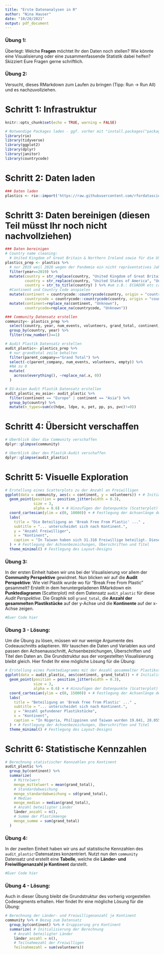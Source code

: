 ```yaml
---
title: "Erste Datenanalysen in R"
author: "Nina Hauser"
date: "10/20/2021"
output: pdf_document
---
```


### Übung 1: 
Überlegt: Welche **Fragen** möchtet Ihr den Daten noch stellen? Wie könnte eine Visualisierung oder eine zusammenfassende Statistik dabei helfen? Skizziert Eure Fragen gerne schriftlich.

### Übung 2:
Versucht, dieses RMarkdown zum Laufen zu bringen (Tipp: Run -> Run All) und es nachzuvollziehen.

# Schritt 1: Infrastruktur
```r
knitr::opts_chunk$set(echo = TRUE, warning = FALSE)

# Notwendige Packages laden - ggf. vorher mit "install.packages("package") installieren
library(rio)
library(tidyverse)
library(ggplot2)
library(dplyr)
library(janitor)
library(countrycode)
```

# Schritt 2: Daten laden
```r
### Daten laden
plastics <- rio::import('https://raw.githubusercontent.com/rfordatascience/tidytuesday/master/data/2021/2021-01-26/plastics.csv')
```

# Schritt 3: Daten bereinigen (diesen Teil müsst Ihr noch nicht nachvollziehen)
```r
### Daten bereinigen
# Country name cleaning: 
  # United Kingdom of Great Britain & Northern Ireland sowie für die USA
plastics_prep <- plastics %>%
  # nur 2019 weil 2020 wegen der Pandemie ein nicht repräsentatives Jahr ist
  filter(year==2019) %>%
  mutate(country = str_replace(country, "United Kingdom of Great Britain & Northern Ireland", "United Kingdom"),
         country = str_replace(country, "United States of America", "United States"),
         country = str_to_title(country) ) %>% #um z.B.: ECUADOR etc case ändern
  #Continent und Country Code anspielen
  mutate(continent = countrycode::countrycode(country, origin = "country.name", destination = "continent"),
         countrycode = countrycode::countrycode(country, origin = "country.name", destination = "iso3c")) %>%
  mutate(continent=replace_na(continent, "Unknown"),
         countrycode=replace_na(countrycode, "Unknown"))

### Community Datensatz erstellen
community<- plastics_prep %>%
  select(country, year, num_events, volunteers, grand_total, continent, countrycode) %>%
  group_by(country, year) %>%
  filter(row_number()==1)

# Audit Plastik Datensatz erstellen
audit_plastic<- plastics_prep %>%
  # nur grandtotal zeile behalten
  filter(parent_company=="Grand Total") %>%
  select(-c(parent_company, num_events, volunteers, empty)) %>%
  #NA zu 0
  mutate(
    across(everything(), ~replace_na(.x, 0))
  )

# EU-Asien Audit Plastik Datensatz erstellen
audit_plastic_eu_asia<- audit_plastic %>%
  filter(continent == "Europe" | continent == "Asia") %>%
  group_by(country) %>%
  mutate(n_types=sum(c(hdpe, ldpe, o, pet, pp, ps, pvc)!=0))
```

# Schritt 4: Übersicht verschaffen
```r
# Überblick über die Community verschaffen
dplyr::glimpse(community)
```

```r
# Überblick über den Plastik-Audit verschaffen
dplyr::glimpse(audit_plastic)
```

# Schritt 5: Visuelle Exploration
```r
# Erstellung eines Scatterplots zu der Anzahl an Freiwilligen
ggplot(data = community, aes(x = continent, y = volunteers)) + # Initialisierung des ggplots mit Variablen
  geom_point(position = position_jitter(width = 0.3),
             size = 3,
             alpha = 0.6) + # Hinzufügen der Datenpunkte (Scatterplot) inkl. Stylingoptionen zur Positionierung, Punktegröße und Transparenz
  coord_cartesian(ylim = c(0, 10000)) + # Festlegung der Achsenlänge der y-Achse
  labs(
    title = "Die Beteiligung an 'Break Free From Plastic' ..." ,
    subtitle = "... unterscheidet sich nach Kontinent.",
    y = "Anzahl Freiwilliger",
    x = "Kontinent",
    caption = "In Taiwan haben sich 31.318 Freiwillige beteiligt. Diese Beoachtung \nwurde zur Lesbarkeit des Graphen ausgeklammert. \nDatenquelle: TidyTuesday und BFFP"
  ) + # Festlegung der Achsenbezeichungen, Überschriften und Titel
  theme_minimal() # Festlegung des Layout-Designs
```

### Übung 3:
In der ersten Einheit haben wir uns bei der Visualisierung vor allem der **Community Perspektive** gewidmet. Nun blicken wir auf die **Audit Perspektive**: Wie viel Plastik wurde wo für "Break Free From Plastic" gesammelt? Erstellt in dem heruntergeladenen RMarkdown ein **Punktediagramm** (Scatterplot) mit dem Datensatz `audit_plastic` für diese *Audit Perspektive*. Die Graphik soll `grand_total`, die **Anzahl der gesammelten Plastikstücke** auf der y-Achse und die **Kontinente** auf der x-Achse zeigen.

```r
#Euer Code hier
```

### Übung 3 - Lösung:
Um die Übung zu lösen, müssen wir nur wenige Argumente des Codeauschnitts adaptieren. Wir tauschen die Daten und Variablen aus und passen den Achsenausschnitt, Achsenbezeichungen, Überschriften und Titel den Daten an. Die Grundstruktur aus der vorgestellten Visualisierung bleibt gleich. Hier findet Ihr eine mögliche Lösung für die Übung:
```r
# Erstellung eines Punktediagramms mit der Anzahl gesammelter Plastikstücke pro Kontinent
ggplot(data = audit_plastic, aes(continent, grand_total)) + # Initialisierung des ggplots mit Variablen
  geom_point(position = position_jitter(width = 0.3),
             size = 3,
             alpha = 0.6) + # Hinzufügen der Datenpunkte (Scatterplot) inkl. Stylingoptionen zur Positionierung, Punktegröße und Transparenz
  coord_cartesian(ylim = c(0, 15000)) + # Festlegung der Achsenlänge der y-Achse
  labs(
    title = "Beteiligung an 'Break free from Plastic' ..." ,
    subtitle = "... unterscheidet sich nach Kontinent.",
    y = "Anzahl gefundener Plastikstücke",
    x = "Kontinent",
    caption = "In Nigeria, Philippinen und Taiwan wurden 19.841, 28.055 und \n120.646 Plastikstücke gesammelt. Diese Beoachtungen \nwurden zur Lesbarkeit ausgeklammert."
  ) + # Festlegung der Achsenbezeichungen, Überschriften und Titel
  theme_minimal() # Festlegung des Layout-Designs
```

# Schritt 6: Statistische Kennzahlen
```r
# Berechnung statistischer Kennzahlen pro Kontinent
audit_plastic %>%
  group_by(continent) %>%
  summarize(
    # Mittelwert
    menge_mittelwert = mean(grand_total),
    # Standardabweichung
    menge_standardabweichung = sd(grand_total),
    # Median
    menge_median = median(grand_total),
    # Anzahl beteiligter Länder
    länder_anzahl = n(),
    # Summe der Plastikmenge
    menge_summe = sum(grand_total)
  )
```

### Übung 4:
In der zweiten Einheit haben wir uns auf statistische Kennzahlen des `audit_plastic`-Datensatzes konzentriert. Nutzt nun den `community` Datensatz und erstellt eine **Tabelle**, welche die **Länder- und Freiwilligenanzahl je Kontinent** darstellt.

```r
#Euer Code hier
```

### Übung 4 - Lösung:
Auch in dieser Übung bleibt die Grundstruktur des vorherig vorgestellen Codesegments erhalten. Hier findet Ihr eine mögliche Lösung für die Übung:
```r
# Berechnung der Länder- und Freiwilligenanzahl je Kontinent
community %>% # Bezug zum Datensatz
  group_by(continent) %>% # Gruppierung pro Kontinent
  summarize( # Initialisierung der Berechnung
    # Anzahl beteiligter Länder
    länder_anzahl = n(),
    # Teilnahmezahl der Freiwilligen
    Teilnahmezahl = sum(volunteers))
```
